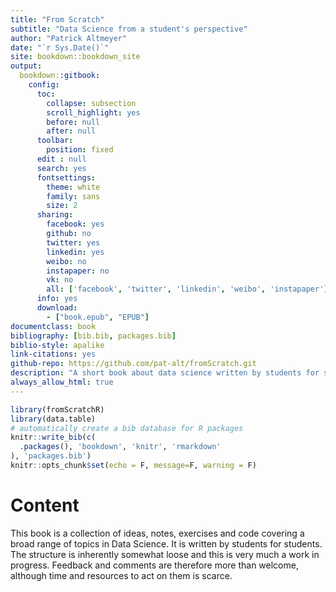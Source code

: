 ```yaml
--- 
title: "From Scratch"
subtitle: "Data Science from a student's perspective"
author: "Patrick Altmeyer"
date: "`r Sys.Date()`"
site: bookdown::bookdown_site
output: 
  bookdown::gitbook:
    config:
      toc:
        collapse: subsection
        scroll_highlight: yes
        before: null
        after: null
      toolbar:
        position: fixed
      edit : null
      search: yes
      fontsettings:
        theme: white
        family: sans
        size: 2
      sharing:
        facebook: yes
        github: no
        twitter: yes
        linkedin: yes
        weibo: no
        instapaper: no
        vk: no
        all: ['facebook', 'twitter', 'linkedin', 'weibo', 'instapaper']
      info: yes
      download:
        - ["book.epub", "EPUB"]
documentclass: book
bibliography: [bib.bib, packages.bib]
biblio-style: apalike
link-citations: yes
github-repo: https://github.com/pat-alt/fromScratch.git
description: "A short book about data science written by students for students."
always_allow_html: true
---
```


```r
library(fromScratchR)
library(data.table)
# automatically create a bib database for R packages
knitr::write_bib(c(
  .packages(), 'bookdown', 'knitr', 'rmarkdown'
), 'packages.bib')
knitr::opts_chunk$set(echo = F, message=F, warning = F)
```

# Content

This book is a collection of ideas, notes, exercises and code covering a broad range of topics in Data Science. It is written by students for students. The structure is inherently somewhat loose and this is very much a work in progress. Feedback and comments are therefore more than welcome, although time and resources to act on them is scarce.






